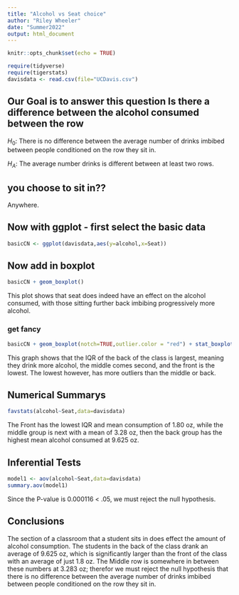 ```yaml
---
title: "Alcohol vs Seat choice"
author: "Riley Wheeler"
date: "Summer2022"
output: html_document
---
```


```r
knitr::opts_chunk$set(echo = TRUE)
```

```r
require(tidyverse)
require(tigerstats)
davisdata <- read.csv(file="UCDavis.csv")
```

## Our Goal is to answer this question Is there a difference between the alcohol consumed between the row

$H_0$: There is no difference between the average number of drinks imbibed between people conditioned on the row they sit in.

$H_A$: The average number drinks is different between at least two rows.   

## you choose to sit in??

Anywhere.

## Now with ggplot - first select the basic data

```r
basicCN <- ggplot(davisdata,aes(y=alcohol,x=Seat))
```

## Now add in boxplot

```r
basicCN + geom_boxplot()
```

This plot shows that seat does indeed have an effect on the alcohol consumed, with those sitting further back imbibing progressively more alcohol. 
  
### get fancy  

```r
basicCN + geom_boxplot(notch=TRUE,outlier.color = "red") + stat_boxplot(geom ='errorbar') + labs(title="Fancy notch boxplot \n with 2 lines")
```

This graph shows that the IQR of the back of the class is largest, meaning they drink more alcohol, the middle comes second, and the front is the lowest. The lowest however, has more outliers than the middle or back.

## Numerical Summarys 

```r
favstats(alcohol~Seat,data=davisdata)
```

The Front has the lowest IQR and mean consumption of 1.80 oz, while the middle group is next with a mean of 3.28 oz, then the back group has the highest mean alcohol consumed at 9.625 oz.

## Inferential Tests

```r
model1 <- aov(alcohol~Seat,data=davisdata)
summary.aov(model1)
```

Since the P-value is 0.000116 < .05, we must reject the null hypothesis.

## Conclusions

The section of a classroom that a student sits in does effect the amount of alcohol consumption. The students in the back of the class drank an average of 9.625 oz, which is significantly larger than the front of the class with an average of just 1.8 oz. The Middle row is somewhere in between these numbers at 3.283 oz; therefor we must reject the null hypothesis that there is no difference between the average number of drinks imbibed between people conditioned on the row they sit in.
